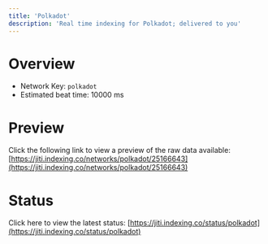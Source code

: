 ```yaml
---
title: 'Polkadot'
description: 'Real time indexing for Polkadot; delivered to you'
---
```


# Overview
- Network Key: `polkadot`
- Estimated beat time: 10000 ms

# Preview
Click the following link to view a preview of the raw data available: [https://jiti.indexing.co/networks/polkadot/25166643](https://jiti.indexing.co/networks/polkadot/25166643)

# Status
Click here to view the latest status: [https://jiti.indexing.co/status/polkadot](https://jiti.indexing.co/status/polkadot)
